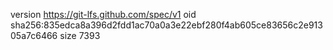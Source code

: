 version https://git-lfs.github.com/spec/v1
oid sha256:835edca8a396d2fdd1ac70a0a3e22ebf280f4ab605ce83656c2e91305a7c6466
size 7393
